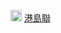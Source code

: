 [[File:Hong Kong Island Federation Logo.svg|18px]] [[香港島各界聯合會|港島聯]]<noinclude>
{{Documentation}}
[[Category:香港政党标示模板|{{PAGENAME}}]]
</noinclude>